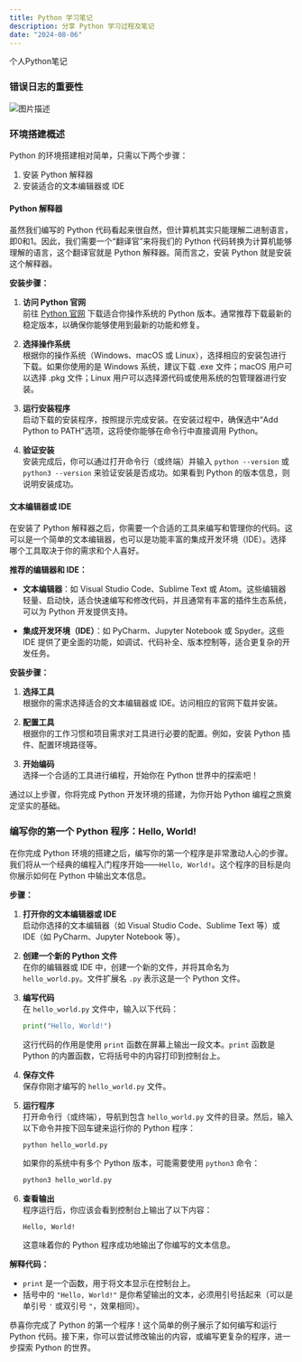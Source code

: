 ```yaml
---
title: Python 学习笔记
description: 分享 Python 学习过程及笔记
date: "2024-08-06"
---
```

个人Python笔记
### 错误日志的重要性
![图片描述](https://image.wujiyan.cc/imgs/2024/11/28/674835b3c3ceb.jpeg)

### 环境搭建概述

Python 的环境搭建相对简单，只需以下两个步骤：
1. 安装 Python 解释器
2. 安装适合的文本编辑器或 IDE

#### Python 解释器

虽然我们编写的 Python 代码看起来很自然，但计算机其实只能理解二进制语言，即0和1。因此，我们需要一个“翻译官”来将我们的 Python 代码转换为计算机能够理解的语言，这个翻译官就是 Python 解释器。简而言之，安装 Python 就是安装这个解释器。

**安装步骤：**

1. **访问 Python 官网**  
   前往 [Python 官网](https://python.org) 下载适合你操作系统的 Python 版本。通常推荐下载最新的稳定版本，以确保你能够使用到最新的功能和修复。

2. **选择操作系统**  
   根据你的操作系统（Windows、macOS 或 Linux），选择相应的安装包进行下载。如果你使用的是 Windows 系统，建议下载 .exe 文件；macOS 用户可以选择 .pkg 文件；Linux 用户可以选择源代码或使用系统的包管理器进行安装。

3. **运行安装程序**  
   启动下载的安装程序，按照提示完成安装。在安装过程中，确保选中“Add Python to PATH”选项，这将使你能够在命令行中直接调用 Python。

4. **验证安装**  
   安装完成后，你可以通过打开命令行（或终端）并输入 `python --version` 或 `python3 --version` 来验证安装是否成功。如果看到 Python 的版本信息，则说明安装成功。

#### 文本编辑器或 IDE

在安装了 Python 解释器之后，你需要一个合适的工具来编写和管理你的代码。这可以是一个简单的文本编辑器，也可以是功能丰富的集成开发环境（IDE）。选择哪个工具取决于你的需求和个人喜好。

**推荐的编辑器和 IDE：**

- **文本编辑器**：如 Visual Studio Code、Sublime Text 或 Atom。这些编辑器轻量、启动快，适合快速编写和修改代码，并且通常有丰富的插件生态系统，可以为 Python 开发提供支持。

- **集成开发环境（IDE）**：如 PyCharm、Jupyter Notebook 或 Spyder。这些 IDE 提供了更全面的功能，如调试、代码补全、版本控制等，适合更复杂的开发任务。

**安装步骤：**

1. **选择工具**  
   根据你的需求选择适合的文本编辑器或 IDE。访问相应的官网下载并安装。

2. **配置工具**  
   根据你的工作习惯和项目需求对工具进行必要的配置。例如，安装 Python 插件、配置环境路径等。

3. **开始编码**  
   选择一个合适的工具进行编程，开始你在 Python 世界中的探索吧！

通过以上步骤，你将完成 Python 开发环境的搭建，为你开始 Python 编程之旅奠定坚实的基础。

### 编写你的第一个 Python 程序：Hello, World!

在你完成 Python 环境的搭建之后，编写你的第一个程序是非常激动人心的步骤。我们将从一个经典的编程入门程序开始——`Hello, World!`。这个程序的目标是向你展示如何在 Python 中输出文本信息。

**步骤：**

1. **打开你的文本编辑器或 IDE**  
   启动你选择的文本编辑器（如 Visual Studio Code、Sublime Text 等）或 IDE（如 PyCharm、Jupyter Notebook 等）。

2. **创建一个新的 Python 文件**  
   在你的编辑器或 IDE 中，创建一个新的文件，并将其命名为 `hello_world.py`。文件扩展名 `.py` 表示这是一个 Python 文件。

3. **编写代码**  
   在 `hello_world.py` 文件中，输入以下代码：

   ```python
   print("Hello, World!")
   ```

   这行代码的作用是使用 `print` 函数在屏幕上输出一段文本。`print` 函数是 Python 的内置函数，它将括号中的内容打印到控制台上。

4. **保存文件**  
   保存你刚才编写的 `hello_world.py` 文件。

5. **运行程序**  
   打开命令行（或终端），导航到包含 `hello_world.py` 文件的目录。然后，输入以下命令并按下回车键来运行你的 Python 程序：

   ```bash
   python hello_world.py
   ```

   如果你的系统中有多个 Python 版本，可能需要使用 `python3` 命令：

   ```bash
   python3 hello_world.py
   ```

6. **查看输出**  
   程序运行后，你应该会看到控制台上输出了以下内容：

   ```
   Hello, World!
   ```

   这意味着你的 Python 程序成功地输出了你编写的文本信息。

**解释代码：**

- `print` 是一个函数，用于将文本显示在控制台上。
- 括号中的 `"Hello, World!"` 是你希望输出的文本，必须用引号括起来（可以是单引号 `'` 或双引号 `"`，效果相同）。

恭喜你完成了 Python 的第一个程序！这个简单的例子展示了如何编写和运行 Python 代码。接下来，你可以尝试修改输出的内容，或编写更复杂的程序，进一步探索 Python 的世界。

